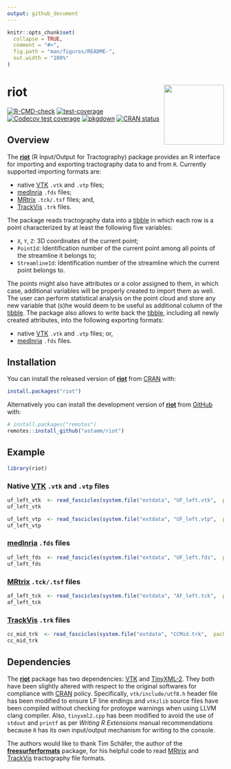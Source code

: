 ```yaml
---
output: github_document
---
```


<!-- README.md is generated from README.Rmd. Please edit that file -->

```r
knitr::opts_chunk$set(
  collapse = TRUE,
  comment = "#>",
  fig.path = "man/figures/README-",
  out.width = "100%"
)
```

# riot <img src="man/figures/logo.png" align="right" height="139" />

<!-- badges: start -->
[![R-CMD-check](https://github.com/astamm/riot/workflows/R-CMD-check/badge.svg)](https://github.com/astamm/riot/actions)
[![test-coverage](https://github.com/astamm/riot/workflows/test-coverage/badge.svg)](https://github.com/astamm/riot/actions)
[![Codecov test coverage](https://codecov.io/gh/astamm/riot/branch/master/graph/badge.svg)](https://app.codecov.io/gh/astamm/riot?branch=master)
[![pkgdown](https://github.com/astamm/riot/workflows/pkgdown/badge.svg)](https://github.com/astamm/riot/actions)
[![CRAN status](https://www.r-pkg.org/badges/version/riot)](https://CRAN.R-project.org/package=riot)
<!-- badges: end -->

## Overview

The [**riot**](https://astamm.github.io/riot/) (R Input/Output for
Tractography) package provides an R interface for importing and exporting
tractography data to and from `R`. Currently supported importing formats are:

- native [VTK](https://vtk.org) `.vtk` and `.vtp` files; 
- [medInria](https://med.inria.fr) `.fds` files; 
- [MRtrix](https://mrtrix.readthedocs.io/en/latest/getting_started/image_data.html)
`.tck/.tsf` files; and, 
- [TrackVis](http://trackvis.org/docs/?subsect=fileformat) `.trk` files.

The package reads tractography data into a
[tibble](https://tibble.tidyverse.org) in which each row is a point
characterized by at least the following five variables:

- `X`, `Y`, `Z`: 3D coordinates of the current point; 
- `PointId`: Identification number of the current point among all points of the
streamline it belongs to;
- `StreamlineId`: Identification number of the streamline which the current
point belongs to.

The points might also have attributes or a color assigned to them, in which
case, additional variables will be properly created to import them as well. The
user can perform statistical analysis on the point cloud and store any new
variable that (s)he would deem to be useful as additional column of the
[tibble](https://tibble.tidyverse.org). The package also allows to write back
the [tibble](https://tibble.tidyverse.org), including all newly created
attributes, into the following exporting formats:

- native [VTK](https://vtk.org) `.vtk` and `.vtp` files; or,
- [medInria](https://med.inria.fr) `.fds` files.

## Installation

You can install the released version of
[**riot**](https://astamm.github.io/riot/) from
[CRAN](https://cran.r-project.org) with:

```r
install.packages("riot")
```

Alternatively you can install the development version of
[**riot**](https://astamm.github.io/riot/) from [GitHub](https://github.com/)
with:

```r
# install.packages("remotes")
remotes::install_github("astamm/riot")
```

## Example

```r
library(riot)
```

### Native [VTK](https://vtk.org) `.vtk` and `.vtp` files

```r
uf_left_vtk  <- read_fascicles(system.file("extdata", "UF_left.vtk",  package = "riot"))
uf_left_vtk
```

```r
uf_left_vtp  <- read_fascicles(system.file("extdata", "UF_left.vtp",  package = "riot"))
uf_left_vtp
```

### [medInria](https://med.inria.fr) `.fds` files

```r
uf_left_fds  <- read_fascicles(system.file("extdata", "UF_left.fds",  package = "riot"))
uf_left_fds
```

### [MRtrix](https://mrtrix.readthedocs.io/en/latest/getting_started/image_data.html) `.tck/.tsf` files

```r
af_left_tck  <- read_fascicles(system.file("extdata", "AF_left.tck",  package = "riot"))
af_left_tck
```

### [TrackVis](http://trackvis.org/docs/?subsect=fileformat) `.trk` files

```r
cc_mid_trk  <- read_fascicles(system.file("extdata", "CCMid.trk",  package = "riot"))
cc_mid_trk
```

## Dependencies

The [**riot**](https://astamm.github.io/riot/) package has two dependencies:
[VTK](https://vtk.org/) and
[TinyXML-2](https://github.com/leethomason/tinyxml2). They both have been
slightly altered with respect to the original softwares for compliance with
[CRAN](https://cran.r-project.org) policy. Specifically, `vtk/include/utf8.h`
header file has been modified to ensure LF line endings and `vtkzlib` source
files have been compiled without checking for protoype warnings when using LLVM
clang compiler. Also, `tinyxml2.cpp` has been modified to avoid the use of
`stdout` and `printf` as per *Writing R Extensions* manual recommendations
because `R` has its own input/output mechanism for writing to the console.

The authors would like to thank Tim Schäfer, the author of the
[**freesurferformats**](https://CRAN.R-project.org/package=freesurferformats)
package, for his helpful code to read
[MRtrix](https://mrtrix.readthedocs.io/en/latest/getting_started/image_data.html)
and [TrackVis](http://trackvis.org/docs/?subsect=fileformat) tractography file
formats.
